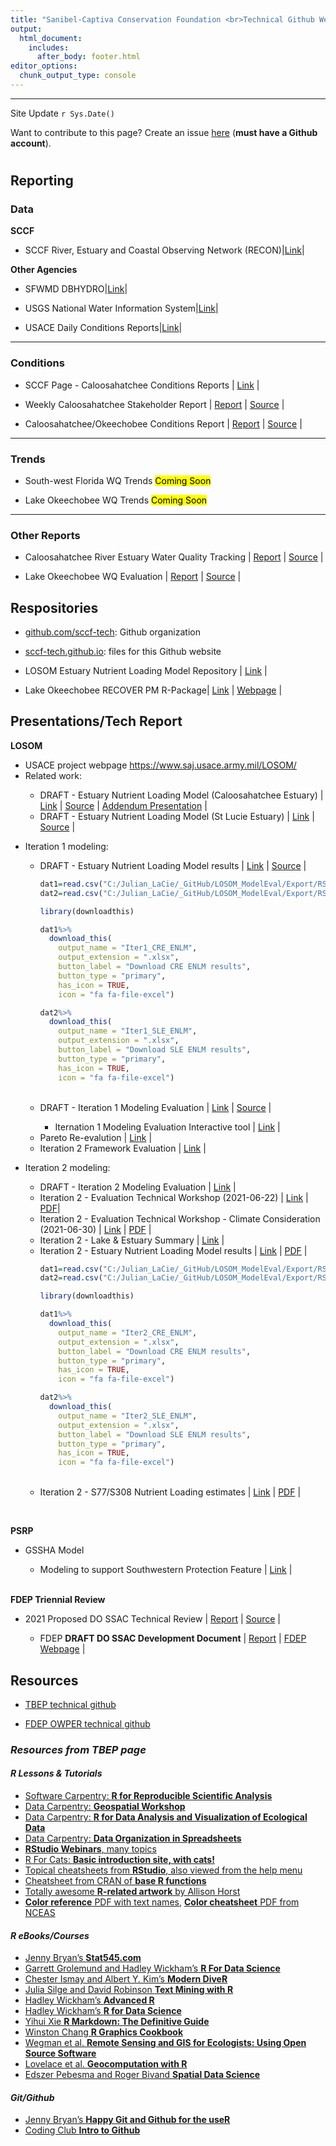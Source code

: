 ```yaml
---
title: "Sanibel-Captiva Conservation Foundation <br>Technical Github Webpage <img src='horiz_SCCF_Logo.png' align='right' height = '100'/>"
output: 
  html_document:
    includes:
      after_body: footer.html
editor_options: 
  chunk_output_type: console
---
```


***

Site Update `r Sys.Date()`

Want to contribute to this page? Create an issue [here](https://github.com/sccf-tech/sccf-tech.github.io/issues/new/choose) (**must have a Github account**). 

# {.tabset}

## Reporting

### Data

**SCCF**

- SCCF River, Estuary and Coastal Observing Network (RECON)|[Link](http://recon.sccf.org/){target="_blank"}|

**Other Agencies**

- SFWMD DBHYDRO|[Link](https://www.sfwmd.gov/science-data/dbhydro){target="_blank"}|

- USGS National Water Information System|[Link](https://waterdata.usgs.gov/nwis){target="_blank"}|

- USACE Daily Conditions Reports|[Link](https://w3.saj.usace.army.mil/h2o/reports.htm){target="_blank"}|

***

### Conditions

- SCCF Page - Caloosahatchee Conditions Reports | [Link](http://www.sccf.org/water-quality/caloosahatchee-condition-reports){target="_blank"} |

- Weekly Caloosahatchee Stakeholder Report | [Report](https://sccf-tech.github.io/CRE_Conditions/report/stakeholder_data.html){target="_blank"} | [Source](https://github.com/sccf-tech/CRE_Conditions){target="_blank"} |

- Caloosahatchee/Okeechobee Conditions Report | [Report](https://sccf-tech.github.io/CRE_Conditions/report/CRE_REPORT.html){target="_blank"} | [Source](https://github.com/sccf-tech/CRE_Conditions){target="_blank"} |

***

### Trends

- South-west Florida WQ Trends <mark>Coming Soon</mark>

- Lake Okeechobee WQ Trends <mark>Coming Soon</mark>

***

### Other Reports 

- Caloosahatchee River Estuary Water Quality Tracking | [Report](https://sccf-tech.github.io/CREWQ_tracking/){target="_blank"} | [Source](https://github.com/sccf-tech/CREWQ_tracking){target="_blank"} | 

- Lake Okeechobee WQ Evaluation | [Report](https://sccf-tech.github.io/LakeO_WQ/WBIDEval/index.html){target="_blank"} | [Source](https://github.com/sccf-tech/LakeO_WQ){target="_blank"} |
    
## Respositories

 - [github.com/sccf-tech](https://github.com/sccf-tech/){target="_blank"}: Github organization
 
 - [sccf-tech.github.io](https://github.com/sccf-tech/sccf-tech.github.io){target="_blank"}: files for this Github website
 
 - LOSOM Estuary Nutrient Loading Model Repository | [Link](https://github.com/SwampThingPaul/LOSOM_ENLM){target="_blank"} |
 
 - Lake Okeechobee RECOVER PM R-Package| [Link](https://github.com/SwampThingPaul/LORECOVER){target="_blank"} | [Webpage](https://swampthingecology.org/LORECOVER/){target="_blank"} |  

## Presentations/Tech Report

**LOSOM**
<ul>
<li>
USACE project webpage [https://www.saj.usace.army.mil/LOSOM/](https://www.saj.usace.army.mil/LOSOM/){target="_blank"}
</li>


<li> Related work:</li>
<ul>
<li> DRAFT - Estuary Nutrient Loading Model (Caloosahatchee Estuary) | [Link](https://owper-tech.github.io/slides/LOSOM/ENLM/Julian_LOSOM_ENLM#1){target="_blank"} | [Source](https://github.com/SwampThingPaul/LOSOM_ENLM){target="_blank"} | [Addendum Presentation](https://owper-tech.github.io/slides/LOSOM/ENLM/Julian_LOSOM_CRE_ENLM_ad1#1){target="_blank"} | 
</li>    
<li> DRAFT - Estuary Nutrient Loading Model (St Lucie Estuary) | [Link](https://owper-tech.github.io/slides/LOSOM/ENLM/Julian_LOSOM_SLE_ENLM#1){target="_blank"} | [Source](https://github.com/SwampThingPaul/LOSOM_ENLM){target="_blank"} |
</li>
</ul>
</ul>

<ul>
<li>Iteration 1 modeling:</li>
<ul>
<li>DRAFT - Estuary Nutrient Loading Model results | [Link](https://sccf-tech.github.io/slides/LOSOM/SCCF_iter1_LOSOM_ENLMrslt.html){target="_blank"} | [Source](https://github.com/SwampThingPaul/LOSOM_ModelEval){target="_blank"} | 
 
```r
dat1=read.csv("C:/Julian_LaCie/_GitHub/LOSOM_ModelEval/Export/RSMBN_iter1_load_CRE.csv")
dat2=read.csv("C:/Julian_LaCie/_GitHub/LOSOM_ModelEval/Export/RSMBN_iter1_load_SLE.csv")

library(downloadthis)

dat1%>%
  download_this(
    output_name = "Iter1_CRE_ENLM",
    output_extension = ".xlsx",
    button_label = "Download CRE ENLM results",
    button_type = "primary",
    has_icon = TRUE,
    icon = "fa fa-file-excel")

dat2%>%
  download_this(
    output_name = "Iter1_SLE_ENLM",
    output_extension = ".xlsx",
    button_label = "Download SLE ENLM results",
    button_type = "primary",
    has_icon = TRUE,
    icon = "fa fa-file-excel")

```
<br>
</li>
<li> DRAFT - Iteration 1 Modeling Evaluation | [Link](https://sccf-tech.github.io/slides/LOSOM/SCCF_iter1_LOSOM){target="_blank"} | [Source](https://github.com/SwampThingPaul/LOSOM_ModelEval){target="_blank"} |</li>
<ul>
<li> Iternation 1 Modeling Evaluation Interactive tool | [Link](https://sccf-tech.github.io/DataReports/LOSOM/Iteration1_stagecurve.html){target="_blank"} |
</li>
</ul>

<li> Pareto Re-evalution | [Link](https://sccf-tech.github.io/slides/LOSOM/pareto_reeval.html){target="_blank"} | </li>
<li> Iteration 2 Framework Evaluation | [Link](https://sccf-tech.github.io/slides/LOSOM/sccf_iter2_pareto){target="_blank"} |
</li>
</ul>
</ul>

<ul>
<li>Iteration 2 modeling:</li>
<ul>
<li> DRAFT - Iteration 2 Modeling Evaluation | [Link](https://sccf-tech.github.io/slides/LOSOM/SCCF_iter2_LOSOM){target="_blank"} |</li>
<li> Iteration 2 - Evaluation Technical Workshop (2021-06-22) | [Link](https://sccf-tech.github.io/slides/LOSOM/SCCF_iter2_TechWorkshop){target="_blank"} | [PDF](https://sccf-tech.github.io/slides/LOSOM/SCCF_iter2_TechWorkshop.pdf){target="_blank"}|</li>
<li> Iteration 2 - Evaluation Technical Workshop - Climate Consideration (2021-06-30) | [Link](https://sccf-tech.github.io/slides/LOSOM/SCCF_iter2_TechWorkshopClimate.html){target="_blank"} | [PDF](https://sccf-tech.github.io/slides/LOSOM/SCCF_iter2_TechWorkshopClimate.pdf){target="_blank"} |</li>
<li> Iteration 2 -  Lake & Estuary Summary | [Link](https://sccf-tech.github.io/slides/LOSOM/sccf_iter2_summary){target="_blank"} |</li>
<li> Iteration 2 -  Estuary Nutrient Loading Model results | [Link](https://sccf-tech.github.io/slides/LOSOM/SCCF_iter2_LOSOM_ENLMrslt){target="_blank"} |
 [PDF](https://sccf-tech.github.io/slides/LOSOM/SCCF_iter2_LOSOM_ENLMrslt.pdf){target="_blank"} |</li>

```r
dat1=read.csv("C:/Julian_LaCie/_GitHub/LOSOM_ModelEval/Export/RSMBN_iter2_load_CRE.csv")
dat2=read.csv("C:/Julian_LaCie/_GitHub/LOSOM_ModelEval/Export/RSMBN_iter2_load_SLE.csv")

library(downloadthis)

dat1%>%
  download_this(
    output_name = "Iter2_CRE_ENLM",
    output_extension = ".xlsx",
    button_label = "Download CRE ENLM results",
    button_type = "primary",
    has_icon = TRUE,
    icon = "fa fa-file-excel")

dat2%>%
  download_this(
    output_name = "Iter2_SLE_ENLM",
    output_extension = ".xlsx",
    button_label = "Download SLE ENLM results",
    button_type = "primary",
    has_icon = TRUE,
    icon = "fa fa-file-excel")

```
<br>
<li> Iteration 2 -  S77/S308 Nutrient Loading estimates | [Link](https://sccf-tech.github.io/slides/LOSOM/SCCF_iter2_LOSOM_LakeBasinLoad){target="_blank"} |
 [PDF](https://sccf-tech.github.io/slides/LOSOM/SCCF_iter2_LOSOM_LakeBasinLoad.pdf){target="_blank"} |</li>
</ul>
</ul>
<br>

**PSRP**
<ul>
<li> GSSHA Model</li>
<ul> 
<li>Modeling to support Southwestern Protection Feature | [Link](https://sccf-tech.github.io/DataReports/PSRP/PSRP_GSSHA.html){target="_blank"} |
</li>
</ul>
</ul>

<br>
**FDEP Triennial Review**
<ul>
<li> 2021 Proposed DO SSAC Technical Review | [Report](https://github.com/SwampThingPaul/SFL_DOSSAC/raw/master/2021_DOSSAC_TechReport/2021_DOSSAC_TechReport.pdf) | [Source](https://github.com/SwampThingPaul/SFL_DOSSAC){target="_blank"} |
</li>
<ul>
<li> FDEP **DRAFT DO SSAC Development Document** | [Report](https://github.com/SwampThingPaul/SFL_DOSSAC/raw/master/FDEP%20Report/Type%20II%20DO%20SSAC%20Technical%20Support%20Document%20Revised%20Draft%20February%202021.pdf) | [FDEP Webpage](https://floridadep.gov/dear/water-quality-standards/content/triennial-review-water-quality-standards){target="_blank"} |
</li>
</ul>

</ul>

## Resources

* [TBEP technical github](https://tbep-tech.github.io/){target="_blank"}

* [FDEP OWPER technical github](https://owper-tech.github.io/){target="_blank"}

### *Resources from TBEP page*

#### *R Lessons & Tutorials*

* [Software Carpentry: **R for Reproducible Scientific Analysis**](http://data-lessons.github.io/gapminder-R/){target="_blank"}
* [Data Carpentry: **Geospatial Workshop**](https://datacarpentry.org/geospatial-workshop/){target="_blank"}
* [Data Carpentry: **R for Data Analysis and Visualization of Ecological Data**](http://www.datacarpentry.org/R-ecology-lesson/){target="_blank"}
* [Data Carpentry: **Data Organization in Spreadsheets**](http://www.datacarpentry.org/spreadsheet-ecology-lesson/){target="_blank"}
* [**RStudio Webinars**, many topics](https://www.rstudio.com/resources/webinars/){target="_blank"}
* [R For Cats: **Basic introduction site, with cats!**](http://rforcats.net/){target="_blank"}
* [Topical cheatsheets from **RStudio**, also viewed from the help menu](http://www.rstudio.com/resources/cheatsheets/){target="_blank"}
* [Cheatsheet from CRAN of **base R functions**](http://cran.r-project.org/doc/contrib/Short-refcard.pdf){target="_blank"} 
* [Totally awesome **R-related artwork** by Allison Horst](https://github.com/allisonhorst/stats-illustrations){target="_blank"}
* [**Color reference** PDF with text names](http://www.stat.columbia.edu/~tzheng/files/Rcolor.pdf){target="_blank"}, [**Color cheatsheet** PDF from NCEAS](https://www.nceas.ucsb.edu/sites/default/files/2020-04/colorPaletteCheatsheet.pdf){target="_blank"}

#### *R eBooks/Courses*

* [Jenny Bryan's **Stat545.com**](http://stat545.com/){target="_blank"}
* [Garrett Grolemund and Hadley Wickham's **R For Data Science**](http://r4ds.had.co.nz/){target="_blank"}
* [Chester Ismay and Albert Y. Kim's **Modern DiveR**](https://ismayc.github.io/moderndiver-book/){target="_blank"}
* [Julia Silge and David Robinson **Text Mining with R**](http://tidytextmining.com/){target="_blank"}
* [Hadley Wickham's **Advanced R**](http://adv-r.had.co.nz/){target="_blank"}
* [Hadley Wickham's **R for Data Science**](https://r4ds.had.co.nz){target="_blank"}
* [Yihui Xie **R Markdown: The Definitive Guide**](https://bookdown.org/yihui/rmarkdown/){target="_blank"}
* [Winston Chang **R Graphics Cookbook**](http://www.cookbook-r.com/){target="_blank"}
* [Wegman et al. **Remote Sensing and GIS for Ecologists: Using Open Source Software**](http://book.ecosens.org/RSEbook/){target="_blank"}
* [Lovelace et al. **Geocomputation with R**](https://geocompr.robinlovelace.net/){target="_blank"}
* [Edszer Pebesma and Roger Bivand **Spatial Data Science**](https://keen-swartz-3146c4.netlify.app/index.html){target="_blank"}

#### *Git/Github* 

* [Jenny Bryan's **Happy Git and Github for the useR**](http://happygitwithr.com/){target="_blank"}
* [Coding Club **Intro to Github**](https://ourcodingclub.github.io/2017/02/27/git.html){target="_blank"}